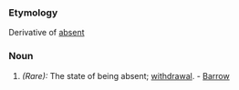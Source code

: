 ===Etymology===
Derivative of [[absent]]
===Noun===
#''(Rare):'' The state of being absent; [[withdrawal]]. - [[Barrow]]